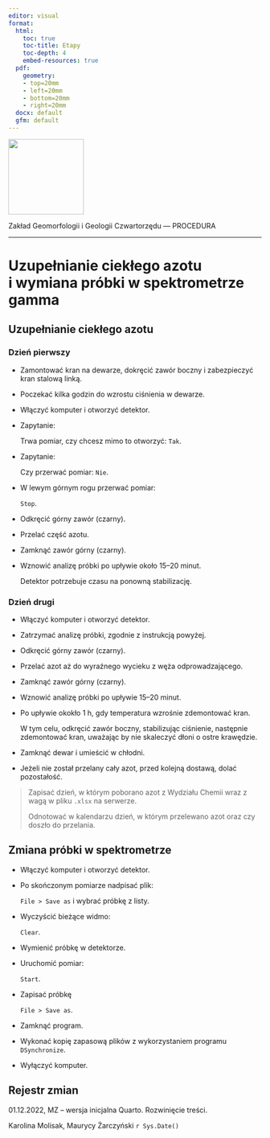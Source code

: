 ```yaml
---
editor: visual
format:
  html:
    toc: true
    toc-title: Etapy
    toc-depth: 4
    embed-resources: true
  pdf:
    geometry: 
    - top=20mm
    - left=20mm
    - bottom=20mm
    - right=20mm
  docx: default
  gfm: default
---
```


[![](images/log-ug_pl.png){fig-alt="Logo: Uniwersytet Gdański" fig-align="left" width="150"}](https://geomorfologia.ug.edu.pl)

Zakład Geomorfologii i Geologii Czwartorzędu — PROCEDURA

------------------------------------------------------------------------

# Uzupełnianie ciekłego azotu i wymiana próbki w spektrometrze gamma

## Uzupełnianie ciekłego azotu

### Dzień pierwszy

-   Zamontować kran na dewarze, dokręcić zawór boczny i zabezpieczyć kran stalową linką.

-   Poczekać kilka godzin do wzrostu ciśnienia w dewarze.

-   Włączyć komputer i otworzyć detektor.

-   Zapytanie:

    | Trwa pomiar, czy chcesz mimo to otworzyć: `Tak`.

-   Zapytanie:

    | Czy przerwać pomiar: `Nie`.

-   W lewym górnym rogu przerwać pomiar:

    | `Stop`.

-   Odkręcić górny zawór (czarny).

-   Przelać część azotu.

-   Zamknąć zawór górny (czarny).

-   Wznowić analizę próbki po upływie około 15--20 minut.

    Detektor potrzebuje czasu na ponowną stabilizację.

### Dzień drugi

-   Włączyć komputer i otworzyć detektor.

-   Zatrzymać analizę próbki, zgodnie z instrukcją powyżej.

-   Odkręcić górny zawór (czarny).

-   Przelać azot aż do wyraźnego wycieku z węża odprowadzającego.

-   Zamknąć zawór górny (czarny).

-   Wznowić analizę próbki po upływie 15--20 minut.

-   Po upływie okokło 1 h, gdy temperatura wzrośnie zdemontować kran.

    W tym celu, odkręcić zawór boczny, stabilizując ciśnienie, następnie zdemontować kran, uważając by nie skaleczyć dłoni o ostre krawędzie.

-   Zamknąć dewar i umieścić w chłodni.

-   Jeżeli nie został przelany cały azot, przed kolejną dostawą, dolać pozostałość.

> Zapisać dzień, w którym poborano azot z Wydziału Chemii wraz z wagą w pliku `.xlsx` na serwerze.
>
> Odnotować w kalendarzu dzień, w którym przelewano azot oraz czy doszło do przelania.

## Zmiana próbki w spektrometrze

-   Włączyć komputer i otworzyć detektor.

-   Po skończonym pomiarze nadpisać plik:

    | `File > Save as` i wybrać próbkę z listy.

-   Wyczyścić bieżące widmo:

    | `Clear`.

-   Wymienić próbkę w detektorze.

-   Uruchomić pomiar:

    | `Start`.

-   Zapisać próbkę

    | `File > Save as`.

-   Zamknąć program.

-   Wykonać kopię zapasową plików z wykorzystaniem programu `DSynchronize`.

-   Wyłączyć komputer.

## Rejestr zmian

01.12.2022, MZ -- wersja inicjalna Quarto. Rozwinięcie treści.

Karolina Molisak, Maurycy Żarczyński `r Sys.Date()`
